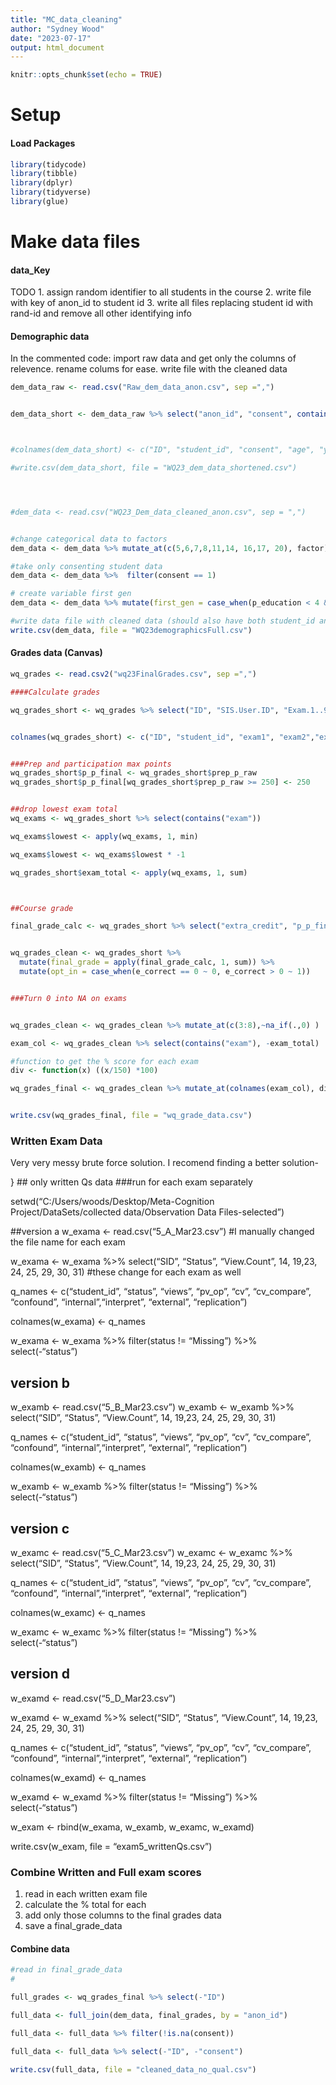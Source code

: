 ```yaml
---
title: "MC_data_cleaning"
author: "Sydney Wood"
date: "2023-07-17"
output: html_document
---
```


```r
knitr::opts_chunk$set(echo = TRUE)
```

# Setup 


#### Load Packages 

```r
library(tidycode)
library(tibble)
library(dplyr)
library(tidyverse)
library(glue)
```
# Make data files

#### data_Key 
TODO 
1. assign random identifier to all students in the course 
2. write file with key of anon_id to student id
3. write all files replacing student id with rand-id and remove all other identifying info 


#### Demographic data 

In the commented code: import raw data and get only the columns of relevence. rename colums for ease. write file with the cleaned data

```r

dem_data_raw <- read.csv("Raw_dem_data_anon.csv", sep =",")


dem_data_short <- dem_data_raw %>% select("anon_id", "consent", contains(".."))



#colnames(dem_data_short) <- c("ID", "student_id", "consent", "age", "year", "gender", "int_student", "esl", "e_exp", "e_lvl", "ethnicity", "p_education", "m_education", "par_rel", "fin_support", "ses", "grant", "soc_med", "hw_time", "transfer")

#write.csv(dem_data_short, file = "WQ23_dem_data_shortened.csv")




#dem_data <- read.csv("WQ23_Dem_data_cleaned_anon.csv", sep = ",")


#change categorical data to factors
dem_data <- dem_data %>% mutate_at(c(5,6,7,8,11,14, 16,17, 20), factor)

#take only consenting student data
dem_data <- dem_data %>%  filter(consent == 1)

# create variable first gen
dem_data <- dem_data %>% mutate(first_gen = case_when(p_education < 4 & m_education < 4 ~ 1, p_education > 3 | m_education > 3 ~ 0))

#write data file with cleaned data (should also have both student_id and anon_id)
write.csv(dem_data, file = "WQ23demographicsFull.csv")


```



#### Grades data (Canvas)

```r
wq_grades <- read.csv2("wq23FinalGrades.csv", sep =",")

####Calculate grades 

wq_grades_short <- wq_grades %>% select("ID", "SIS.User.ID", "Exam.1..965996.", "Exam.2..965997.", "Exam.3..965998.", "Exam.4..965999.", "Exam.5..966000.", "Final.Exam..966002.", "Prep.Participation..up.to.250.points..Final.Points", "Extra.Credit.Final.Points", "Exam.Corrections...966001." ) %>% mutate_at(-c(1,2), as.numeric)


colnames(wq_grades_short) <- c("ID", "student_id", "exam1", "exam2","exam3","exam4","exam5","exam6", "prep_p_raw", "extra_credit", "e_correct")


###Prep and participation max points
wq_grades_short$p_p_final <- wq_grades_short$prep_p_raw
wq_grades_short$p_p_final[wq_grades_short$prep_p_raw >= 250] <- 250


##drop lowest exam total
wq_exams <- wq_grades_short %>% select(contains("exam"))

wq_exams$lowest <- apply(wq_exams, 1, min)

wq_exams$lowest <- wq_exams$lowest * -1

wq_grades_short$exam_total <- apply(wq_exams, 1, sum)



##Course grade

final_grade_calc <- wq_grades_short %>% select("extra_credit", "p_p_final", "exam_total")


wq_grades_clean <- wq_grades_short %>% 
  mutate(final_grade = apply(final_grade_calc, 1, sum)) %>%
  mutate(opt_in = case_when(e_correct == 0 ~ 0, e_correct > 0 ~ 1)) 


###Turn 0 into NA on exams 


wq_grades_clean <- wq_grades_clean %>% mutate_at(c(3:8),~na_if(.,0) )

exam_col <- wq_grades_clean %>% select(contains("exam"), -exam_total)

#function to get the % score for each exam 
div <- function(x) ((x/150) *100)

wq_grades_final <- wq_grades_clean %>% mutate_at(colnames(exam_col), div) %>% mutate(exam_total = (exam_total/750)*100) %>% mutate(final_grade = (final_grade/1000)*100)


write.csv(wq_grades_final, file = "wq_grade_data.csv")

```


### Written Exam Data 

Very very messy brute force solution. I recomend finding a better solution- 

}
## only written Qs data
###run for each exam separately 


setwd("C:/Users/woods/Desktop/Meta-Cognition Project/DataSets/collected data/Observation Data Files-selected")

##version a 
w_exama <- read.csv("5_A_Mar23.csv") #I manually changed the file name for each exam

w_exama <- w_exama %>% select("SID", "Status", "View.Count", 14, 19,23, 24, 25, 29, 30, 31) #these change for each exam as well 
  
q_names <- c("student_id", "status", "views", "pv_op", "cv", "cv_compare", "confound", "internal","interpret", "external", "replication")

colnames(w_exama) <- q_names

w_exama <- w_exama %>% filter(status != "Missing") %>% select(-"status")

## version b
w_examb <- read.csv("5_B_Mar23.csv")
w_examb <- w_examb %>% select("SID", "Status", "View.Count", 14, 19,23, 24, 25, 29, 30, 31)
  
q_names <- c("student_id", "status", "views", "pv_op", "cv", "cv_compare", "confound", "internal","interpret", "external", "replication")

colnames(w_examb) <- q_names

w_examb <- w_examb %>% filter(status != "Missing") %>% select(-"status")

## version c
w_examc <- read.csv("5_C_Mar23.csv")
w_examc <- w_examc %>% select("SID", "Status", "View.Count", 14, 19,23, 24, 25, 29, 30, 31)
  
q_names <- c("student_id", "status", "views", "pv_op", "cv", "cv_compare", "confound", "internal","interpret", "external", "replication")

colnames(w_examc) <- q_names

w_examc <- w_examc %>% filter(status != "Missing") %>% select(-"status")

## version d
w_examd <- read.csv("5_D_Mar23.csv")

w_examd <- w_examd %>% select("SID", "Status", "View.Count", 14, 19,23, 24, 25, 29, 30, 31)
  
q_names <- c("student_id", "status", "views", "pv_op", "cv", "cv_compare", "confound", "internal","interpret", "external", "replication")

colnames(w_examd) <- q_names

w_examd <- w_examd %>% filter(status != "Missing") %>% select(-"status")

w_exam <- rbind(w_exama, w_examb, w_examc, w_examd)

write.csv(w_exam, file = "exam5_writtenQs.csv")





### Combine Written and Full exam scores 


1. read in each written exam file 
2. calculate the % total for each 
3. add only those columns to the final grades data 
4. save a final_grade_data



#### Combine data 


```r
#read in final_grade_data
#

full_grades <- wq_grades_final %>% select(-"ID")

full_data <- full_join(dem_data, final_grades, by = "anon_id")

full_data <- full_data %>% filter(!is.na(consent))

full_data <- full_data %>% select(-"ID", -"consent")

write.csv(full_data, file = "cleaned_data_no_qual.csv")
```







